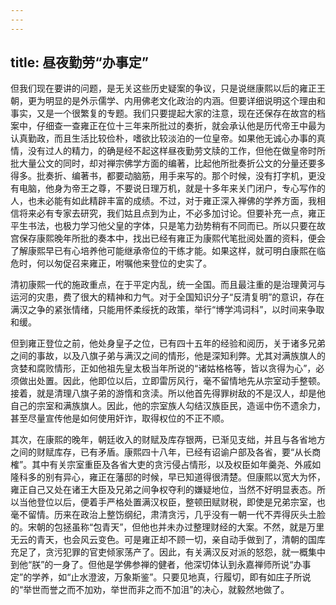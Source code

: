 ```yaml
---
---
---
```

title: 昼夜勤劳“办事定”
---




但我们现在要讲的问题，是无关这些历史疑案的争议，只是说继康熙以后的雍正王朝，更为明显的是外示儒学、内用佛老文化政治的内涵。但要详细说明这个理由和事实，又是一个很繁复的专题。我们只要提起大家的注意，现在还保存在故宫的档案中，仔细查一查雍正在位十三年来所批过的奏折，就会承认他是历代帝王中最为认真勤政，而且生活比较俭朴，嗜欲比较淡泊的一位皇帝。如果他无诚心办事的真情，没有过人的精力，的确是经不起这样昼夜勤劳文牍的工作，但他在做皇帝时所批大量公文的同时，却对禅宗佛学方面的编著，比起他所批奏折公文的分量还要多得多。批奏折、编著书，都要动脑筋，用手来写的。那个时候，没有打字机，更没有电脑，他身为帝王之尊，不要说日理万机，就是十多年来关门闭户，专心写作的人，也未必能有如此精辟丰富的成绩。不过，对于雍正深入禅佛的学养方面，我相信将来必有专家去研究，我们姑且点到为止，不必多加讨论。但要补充一点，雍正平生书法，也极力学习他父皇的字体，只是笔力劲势稍有不同而已。所以只要在故宫保存康熙晚年所批的奏本中，找出已经有雍正为康熙代笔批阅处置的资料，便会了解康熙早已有心培养他可能继承帝位的干练才能。如果这样，就可明白康熙在临危时，何以匆促召来雍正，咐嘱他来登位的史实了。

清初康熙一代的施政重点，在于平定内乱，统一全国。而且最注重的是治理黄河与运河的灾患，费了很大的精神和力气。对于全国知识分子“反清复明”的意识，存在满汉之争的紧张情绪，只能用怀柔绥抚的政策，举行“博学鸿词科”，以时间来争取和缓。

但到雍正登位之前，他处身皇子之位，已有四十五年的经验和阅历，关于诸多兄弟之间的事故，以及八旗子弟与满汉之间的情形，他是深知利弊。尤其对满族旗人的贪婪和腐败情形，正如他祖先皇太极当年所说的“诸姑格格等，皆以贪得为心”，必须做出处置。因此，他即位以后，立即雷厉风行，毫不留情地先从宗室动手整顿。接着，就是清理八旗子弟的游惰和贪渎。所以他首先得罪树敌的不是汉人，却是他自己的宗室和满族旗人。因此，他的宗室族人勾结汉族臣民，造谣中伤不遗余力，甚至尽量宣传他是如何使用奸诈，取得权位的不正不顺。

其次，在康熙的晚年，朝廷收入的财赋及库存银两，已渐见支绌，并且与各省地方之间的财赋库存，已有矛盾。康熙四十八年，已经有诏谕户部及各省，要“从长商榷”。其中有关宗室重臣及各省大吏的贪污侵占情形，以及权臣如年羹尧、外戚如隆科多的别有异心，雍正在藩邸的时候，早已知道得很清楚。但康熙以宽大为怀，雍正自己又处在诸王大臣及兄弟之间争权夺利的嫌疑地位，当然不好明显表态。所以当他登位以后，便着手严格处置满汉权臣，整顿田赋财税，即使是兄弟宗室，也毫不留情。历来在政治上整饬纲纪，肃清贪污，几乎没有一朝一代不弄得灰头土脸的。宋朝的包拯虽称“包青天”，但他也并未办过整理财经的大案。不然，就是万里无云的青天，也会风云变色。可是雍正却不顾一切，亲自动手做到了，清朝的国库充足了，贪污犯罪的官吏倾家荡产了。因此，有关满汉反对派的怒怨，就一概集中到他“朕”的一身了。但他是学佛参禅的健者，他深切体认到永嘉禅师所说“办事定”的学养，如“止水澄波，万象斯鉴”。只要见地真，行履切，即有如庄子所说的“举世而誉之而不加劝，举世而非之而不加沮”的决心，就毅然地做了。